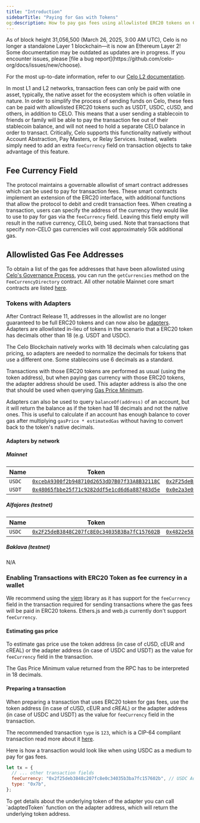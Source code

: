 ```yaml
---
title: "Introduction"
sidebarTitle: "Paying for Gas with Tokens"
og:description: How to pay gas fees using allowlisted ERC20 tokens on Celo.
---
```


<Warning>
As of block height 31,056,500 (March 26, 2025, 3:00 AM UTC), Celo is no longer a standalone Layer 1 blockchain—it is now an Ethereum Layer 2!
Some documentation may be outdated as updates are in progress. If you encounter issues, please [file a bug report](https://github.com/celo-org/docs/issues/new/choose).

For the most up-to-date information, refer to our [Celo L2 documentation](/build#celo-l2-mainnet).
</Warning>

In most L1 and L2 networks, transaction fees can only be paid with one asset, typically, the native asset for the ecosystem which is often volatile in nature. In order to simplify the process of sending funds on Celo, these fees can be paid with allowlisted ERC20 tokens such as USDT, USDC, cUSD, and others, in addition to CELO. This means that a user sending a stablecoin to friends or family will be able to pay the transaction fee out of their stablecoin balance, and will not need to hold a separate CELO balance in order to transact. Critically, Celo supports this functionality natively without Account Abstraction, Pay Masters, or Relay Services. Instead, wallets simply need to add an extra `feeCurrency` field on transaction objects to take advantage of this feature.

## Fee Currency Field

The protocol maintains a governable allowlist of smart contract addresses which can be used to pay for transaction fees. These smart contracts implement an extension of the ERC20 interface, with additional functions that allow the protocol to debit and credit transaction fees. When creating a transaction, users can specify the address of the currency they would like to use to pay for gas via the `feeCurrency` field. Leaving this field empty will result in the native currency, CELO, being used. Note that transactions that specify non-CELO gas currencies will cost approximately 50k additional gas.

## Allowlisted Gas Fee Addresses

To obtain a list of the gas fee addresses that have been allowlisted using [Celo's Governance Process](/about-celo/protocol/governance/overview), you can run the `getCurrencies` method on the `FeeCurrencyDirectory` contract. All other notable Mainnet core smart contracts are listed [here](/contracts/core-contracts#celo-mainnet).

### Tokens with Adapters

After Contract Release 11, addresses in the allowlist are no longer guaranteed to be full ERC20 tokens and can now also be [adapters](https://github.com/celo-org/celo-monorepo/blob/release/core-contracts/11/packages/protocol/contracts-0.8/stability/FeeCurrencyAdapter.sol). Adapters are allowlisted in-lieu of tokens in the scenario that a ERC20 token has decimals other than 18 (e.g. USDT and USDC).

The Celo Blockchain natively works with 18 decimals when calculating gas pricing, so adapters are needed to normalize the decimals for tokens that use a different one. Some stablecoins use 6 decimals as a standard.

Transactions with those ERC20 tokens are performed as usual (using the token address), but when paying gas currency with those ERC20 tokens, the adapter address should be used. This adapter address is also the one that should be used when querying [Gas Price Minimum](/legacy/protocol/transaction/gas-pricing).

Adapters can also be used to query `balanceOf(address)` of an account, but it will return the balance as if the token had 18 decimals and not the native ones. This is useful to calculate if an account has enough balance to cover gas after multiplying `gasPrice * estimatedGas` without having to convert back to the token's native decimals.

#### Adapters by network

##### Mainnet

| Name   | Token                                                                                                                       | Adapter                                                                                                                     |
| ------ | --------------------------------------------------------------------------------------------------------------------------- | --------------------------------------------------------------------------------------------------------------------------- |
| `USDC` | [`0xcebA9300f2b948710d2653dD7B07f33A8B32118C`](https://celoscan.io/address/0xcebA9300f2b948710d2653dD7B07f33A8B32118C#code) | [`0x2F25deB3848C207fc8E0c34035B3Ba7fC157602B`](https://celoscan.io/address/0x2F25deB3848C207fc8E0c34035B3Ba7fC157602B#code) |
| `USDT` | [`0x48065fbbe25f71c9282ddf5e1cd6d6a887483d5e`](https://celoscan.io/address/0x48065fbbe25f71c9282ddf5e1cd6d6a887483d5e#code) | [`0x0e2a3e05bc9a16f5292a6170456a710cb89c6f72`](https://celoscan.io/address/0x0e2a3e05bc9a16f5292a6170456a710cb89c6f72#code) |

##### Alfajores (testnet)

| Name   | Token                                                                                                                                 | Adapter                                                                                                                               |
| ------ | ------------------------------------------------------------------------------------------------------------------------------------- | ------------------------------------------------------------------------------------------------------------------------------------- |
| `USDC` | [`0x2F25deB3848C207fc8E0c34035B3Ba7fC157602B`](https://alfajores.celoscan.io/address/0x2f25deb3848c207fc8e0c34035b3ba7fc157602b#code) | [`0x4822e58de6f5e485eF90df51C41CE01721331dC0`](https://alfajores.celoscan.io/address/0x4822e58de6f5e485eF90df51C41CE01721331dC0#code) |

##### Baklava (testnet)

N/A

### Enabling Transactions with ERC20 Token as fee currency in a wallet

We recommend using the [viem](https://viem.sh/) library as it has support for the `feeCurrency` field in the transaction required for sending transactions where the gas fees will be paid in ERC20 tokens. Ethers.js and web.js currently don't support `feeCurrency`.

#### Estimating gas price

To estimate gas price use the token address (in case of cUSD, cEUR and cREAL) or the adapter address (in case of USDC and USDT) as the value for `feeCurrency` field in the transaction.

<Note>
The Gas Price Minimum value returned from the RPC has to be interpreted in 18 decimals.
</Note>

#### Preparing a transaction

When preparing a transaction that uses ERC20 token for gas fees, use the token address (in case of cUSD, cEUR and cREAL) or the adapter address (in case of USDC and USDT) as the value for `feeCurrency` field in the transaction.

The recommended transaction `type` is `123`, which is a CIP-64 compliant transaction read more about it [here](/legacy/protocol/transaction/transaction-types).

Here is how a transaction would look like when using USDC as a medium to pay for gas fees.

```js
let tx = {
  // ... other transaction fields
  feeCurrency: "0x2f25deb3848c207fc8e0c34035b3ba7fc157602b", // USDC Adapter address
  type: "0x7b",
};
```

<Note>
To get details about the underlying token of the adapter you can call `adaptedToken` function on the adapter address, which will return the underlying token address.
</Note>